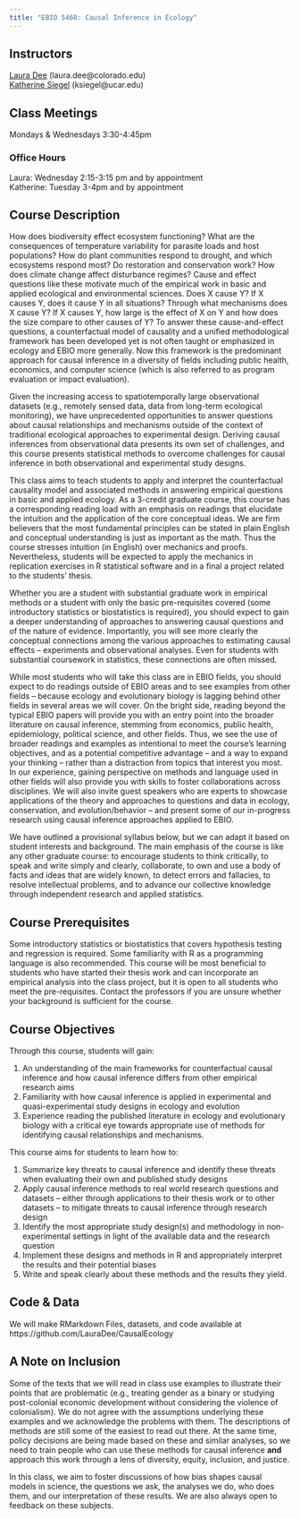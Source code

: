 ```yaml
---
title: "EBIO 5460: Causal Inference in Ecology"
---
```


## Instructors
[Laura Dee](https://www.colorado.edu/ebio/laura-dee) (laura.dee@colorado.edu)   
[Katherine Siegel](https://katherinesiegel.github.io/) (ksiegel@ucar.edu)   

## Class Meetings
Mondays & Wednesdays 3:30-4:45pm  

### Office Hours  
Laura: Wednesday 2:15-3:15 pm and by appointment  
Katherine: Tuesday 3-4pm and by appointment  

## Course Description  
How does biodiversity effect ecosystem functioning? What are the consequences of temperature variability for parasite loads and host populations? How do plant communities respond to drought, and which ecosystems respond most? Do restoration and conservation work? How does climate change affect disturbance regimes? Cause and effect questions like these motivate much of the empirical work in basic and applied ecological and environmental sciences. Does X cause Y? If X causes Y, does it cause Y in all situations? Through what mechanisms does X cause Y? If X causes Y, how large is the effect of X on Y and how does the size compare to other causes of Y? To answer these cause-and-effect questions, a counterfactual model of causality and a unified methodological framework has been developed yet is not often taught or emphasized in ecology and EBIO more generally. Now this framework is the predominant approach for causal inference in a diversity of fields including public health, economics, and computer science  (which is also referred to as program evaluation or impact evaluation).  

Given the increasing access to spatiotemporally large observational datasets (e.g., remotely sensed data, data from long-term ecological monitoring), we have unprecedented opportunities to answer questions about causal relationships and mechanisms outside of the context of traditional ecological approaches to experimental design. Deriving causal inferences from observational data presents its own set of challenges, and this course presents statistical methods to overcome challenges for causal inference in both observational and experimental study designs.  

This class aims to teach students to apply and interpret the counterfactual causality model and associated methods in answering empirical questions in basic and applied ecology. As a 3-credit graduate course, this course has a corresponding reading load with an emphasis on readings that elucidate the intuition and the application of the core conceptual ideas. We are firm believers that the most fundamental principles can be stated in plain English and conceptual understanding is just as important as the math. Thus the course stresses intuition (in English) over mechanics and proofs. Nevertheless, students will be expected to apply the mechanics in replication exercises in R statistical software and in a final a project related to the students’ thesis.  

Whether you are a student with substantial graduate work in empirical methods or a student with only the basic pre-requisites covered (some introductory statistics or biostatistics is required), you should expect to gain a deeper understanding of approaches to answering causal questions and of the nature of evidence. Importantly, you will see more clearly the conceptual connections among the various approaches to estimating causal effects – experiments and observational analyses. Even for students with substantial coursework in statistics, these connections are often missed.   

While most students who will take this class are in EBIO fields, you should expect to do readings outside of EBIO areas and to see examples from other fields – because ecology and evolutionary biology is lagging behind other fields in several areas we will cover. On the bright side, reading beyond the typical EBIO papers will provide you with an entry point into the broader literature on causal inference, stemming from economics, public health, epidemiology, political science, and other fields. Thus, we see the use of broader readings and examples as intentional to meet the course’s learning objectives, and as a potential competitive advantage – and a way to expand your thinking – rather than a distraction from topics that interest you most. In our experience, gaining perspective on methods and language used in other fields will also provide you with skills to foster collaborations across disciplines. We will also invite guest speakers who are experts to showcase applications of the theory and approaches to questions and data in ecology, conservation, and evolution/behavior – and present some of our in-progress research using causal inference approaches applied to EBIO.  

We have outlined a provisional syllabus below, but we can adapt it based on student interests and background. The main emphasis of the course is like any other graduate course: to encourage students to think critically, to speak and write simply and clearly, collaborate, to own and use a body of facts and ideas that are widely known, to detect errors and fallacies, to resolve intellectual problems, and to advance our collective knowledge through independent research and applied statistics.  

## Course Prerequisites 
Some introductory statistics or biostatistics that covers hypothesis testing and regression is required.  Some familiarity with R as a programming language is also recommended. This course will be most beneficial to students who have started their thesis work and can incorporate an empirical analysis into the class project, but it is open to all students who meet the pre-requisites. Contact the professors if you are unsure whether your background is sufficient for the course.

## Course Objectives  
Through this course, students will gain:

1. An understanding of the main frameworks for counterfactual causal inference and how causal inference differs from other empirical research aims
2. Familiarity with how causal inference is applied in experimental and quasi-experimental study designs in ecology and evolution
3. Experience reading the published literature in ecology and evolutionary biology with a critical eye towards appropriate use of methods for identifying causal relationships and mechanisms.  

This course aims for students to learn how to:

1. Summarize key threats to causal inference and identify these threats when evaluating their own and published study designs
2. Apply causal inference methods to real world research questions and datasets – either through applications to their thesis work or to other datasets – to mitigate threats to causal inference through research design
3. Identify the most appropriate study design(s) and methodology in non-experimental settings in light of the available data and the research question
4. Implement these designs and methods in R and appropriately interpret the results and their potential biases
5. Write and speak clearly about these methods and the results they yield.  

## Code & Data
We will make RMarkdown Files, datasets, and code available at https://github.com/LauraDee/CausalEcology  

## A Note on Inclusion  
Some of the texts that we will read in class use examples to illustrate their points that are problematic (e.g., treating gender as a binary or studying post-colonial economic development without considering the violence of colonialism). We do not agree with the assumptions underlying these examples and we acknowledge the problems with them. The descriptions of methods are still some of the easiest to read out there. At the same time, policy decisions are being made based on these and similar analyses, so we need to train people who can use these methods for causal inference **and** approach this work through a lens of diversity, equity, inclusion, and justice.  

In this class, we aim to foster discussions of how bias shapes causal models in science, the questions we ask, the analyses we do, who does them, and our interpretation of these results. We are also always open to feedback on these subjects.

